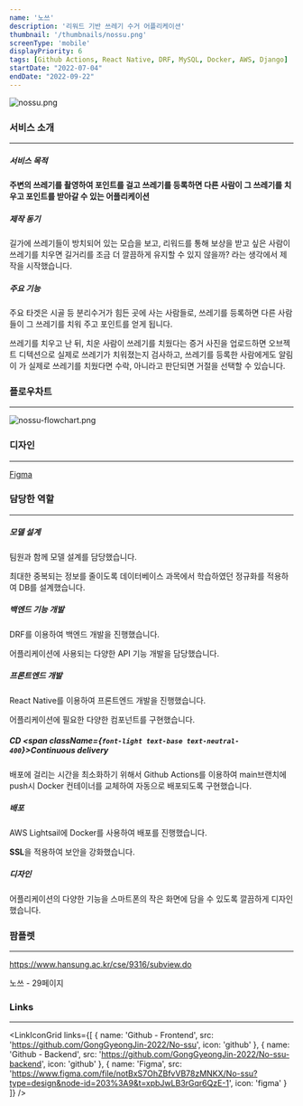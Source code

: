 ```yaml
---
name: '노쓰'
description: '리워드 기반 쓰레기 수거 어플리케이션'
thumbnail: '/thumbnails/nossu.png'
screenType: 'mobile'
displayPriority: 6
tags: [Github Actions, React Native, DRF, MySQL, Docker, AWS, Django]
startDate: "2022-07-04"
endDate: "2022-09-22"
---
```


![nossu.png](/thumbnails/nossu.png)

### 서비스 소개

---

##### 서비스 목적

**주변의 쓰레기를 촬영하여 포인트를 걸고 쓰레기를 등록하면 다른 사람이 그 쓰레기를 치우고 포인트를 받아갈 수 있는 어플리케이션**

##### 제작 동기

길가에 쓰레기들이 방치되어 있는 모습을 보고, 리워드를 통해 보상을 받고 싶은 사람이 쓰레기를 치우면 길거리를 조금 더 깔끔하게 유지할 수 있지 않을까? 라는 생각에서 제작을 시작했습니다.

##### 주요 기능

주요 타겟은 시골 등 분리수거가 힘든 곳에 사는 사람들로, 쓰레기를 등록하면 다른 사람들이 그 쓰레기를 치워 주고 포인트를 얻게 됩니다.

쓰레기를 치우고 난 뒤, 치운 사람이 쓰레기를 치웠다는 증거 사진을 업로드하면 오브젝트 디텍션으로 실제로 쓰레기가 치워졌는지 검사하고, 쓰레기를 등록한 사람에게도 알림이 가 실제로 쓰레기를 치웠다면 수락, 아니라고 판단되면 거절을 선택할 수 있습니다.

### 플로우차트

---

![nossu-flowchart.png](/portfolio/nossu-flowchart.png)

### 디자인

---

[Figma](https://www.figma.com/embed?embed_host=share&url=https%3A%2F%2Fwww.figma.com%2Ffile%2FnotBxS7OhZBfvVB78zMNKX%2FNo-ssu%3Ftype%3Ddesign%26node-id%3D203%253A9%26t%3DxpbJwLB3rGqr6QzE-1)

### 담당한 역할

---

##### 모델 설계

팀원과 함께 모델 설계를 담당했습니다.

최대한 중복되는 정보를 줄이도록 데이터베이스 과목에서 학습하였던 정규화를 적용하여 DB를 설계했습니다.

##### 백엔드 기능 개발

DRF를 이용하여 백엔드 개발을 진행했습니다.

어플리케이션에 사용되는 다양한 API 기능 개발을 담당했습니다.

##### 프론트엔드 개발

React Native를 이용하여 프론트엔드 개발을 진행했습니다.

어플리케이션에 필요한 다양한 컴포넌트를 구현했습니다.

##### CD <span className={`font-light text-base text-neutral-400`}>Continuous delivery</span>

배포에 걸리는 시간을 최소화하기 위해서 Github Actions를 이용하여 main브랜치에 push시 Docker 컨테이너를 교체하여 자동으로 배포되도록 구현했습니다.

##### 배포

AWS Lightsail에 Docker를 사용하여 배포를 진행했습니다.

**SSL**을 적용하여 보안을 강화했습니다.

##### 디자인

어플리케이션의 다양한 기능을 스마트폰의 작은 화면에 담을 수 있도록 깔끔하게 디자인했습니다.


### 팜플렛

---

https://www.hansung.ac.kr/cse/9316/subview.do

노쓰 - 29페이지

### Links

---

<LinkIconGrid
	links={[
		{
			name: 'Github - Frontend',
			src: 'https://github.com/GongGyeongJin-2022/No-ssu',
			icon: 'github'
		},
		{
			name: 'Github - Backend',
			src: 'https://github.com/GongGyeongJin-2022/No-ssu-backend',
			icon: 'github'
		},
		{
			name: 'Figma',
			src: 'https://www.figma.com/file/notBxS7OhZBfvVB78zMNKX/No-ssu?type=design&node-id=203%3A9&t=xpbJwLB3rGqr6QzE-1',
			icon: 'figma'
		}
	]}
/>
